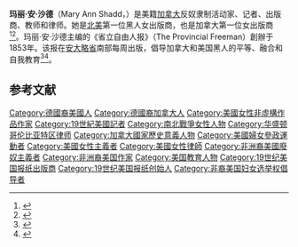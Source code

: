 {{Expand language|en}}{{Infobox writer
| name          = 玛丽·安·沙德<br>Mary Ann Shadd Cary
| image         = Mary Ann Shadd.jpg
| image_size    =
| caption       =
| pseudonym     =
| birth_name    = 
| birth_date    = 1823年10月9日
| birth_place   = {{USA}}[[特拉华州|特拉华州]][[威尔明顿_(特拉华州)|威尔明顿]]
| death_date    = {{death date and age|1893|6|5|1823|10|9}}
| death_place   = {{USA}}[[华盛顿哥伦比亚特区|华盛顿哥伦比亚特区]]
| resting_place = {{link-en|哥伦比亚和谐公墓|Columbian Harmony Cemetery}}
| occupation    = 反奴隸制活動家、[[新聞工作者|新聞工作者]]、[[出版|出版]]、[[教师|教师]]、[[律師|律師]]
| language      = {{link-en|英語|English}}
| nationality   =
| citizenship   =
| education     =
| alma_mater    = [[霍华德大学|霍华德大学]]
| period        =
| genre         =
| subject       =
| movement      =
| notableworks  =
| spouse        = Thomas F. Cary (1856年結婚)
| partner       =
| children      = Sarah Elizabeth Cary、Linton Shadd Cary

}}
'''玛丽·安·沙德'''（Mary Ann Shadd，{{bd|1823年|10月9日|1893年|6月5日}}）是美籍[[加拿大|加拿大]]反奴隶制活动家、记者、出版商、教师和律师。她是[[北美|北美]]第一位黑人女出版商，也是加拿大第一位女出版商 <ref name="Freeman">{{Cite web|title=The Provincial Freeman|url=https://www.archives.gov.on.ca/english/archival-records/interloan/provincial-freeman.aspx|publisher=Archives of Ontario|archiveurl=https://web.archive.org/web/20120126000215/http://www.archives.gov.on.ca/english/archival-records/interloan/provincial-freeman.aspx|archivedate=January 26, 2012}}</ref><ref>{{Cite web|title=Mary Ann Shadd Cary (U.S. National Park Service)|url=https://www.nps.gov/people/mary-ann-shadd-cary.htm|accessdate=2020-09-01|work=www.nps.gov|language=en|archive-date=2021-03-18|archive-url=https://web.archive.org/web/20210318205223/https://www.nps.gov/people/mary-ann-shadd-cary.htm|dead-url=no}}</ref>。玛丽·安·沙德主编的《省立自由人报》（The Provincial Freeman）創辦于1853年。该报在[[安大略省|安大略省]]南部每周出版，倡导加拿大和美国黑人的平等、融合和自我教育<ref>{{Cite web|title=Mary Ann Shadd Cary|url=http://www.biography.com/people/mary-ann-shadd-cary-214141|accessdate=March 15, 2013|publisher=A&E Networks Television|archive-date=2019-01-07|archive-url=https://web.archive.org/web/20190107212646/https://www.biography.com/people/mary-ann-shadd-cary-214141|dead-url=no}}</ref><ref>{{Cite journal|title=The Black Press|url=http://www.ourfutureourpast.ca/loc_hist/page.aspx?id=3770562|last=Hill|first=Daniel G.|date=Spring–Summer 1982|journal=Polyphony: The Bulletin of the Multicultural History Society of Ontario|accessdate=August 2, 2013|issue=1|volume=4|page=43|archiveurl=https://web.archive.org/web/20150924075901/http://www.ourfutureourpast.ca/loc_hist/page.aspx?id=3770562|archivedate=September 24, 2015}}</ref>。

== 参考文献 ==
{{Reflist}}

{{Authority control}}
{{DEFAULTSORT:shadd}}
[[Category:德國裔美國人|Category:德國裔美國人]]
[[Category:德國裔加拿大人|Category:德國裔加拿大人]]
[[Category:美國女性非虛構作品作家|Category:美國女性非虛構作品作家]]
[[Category:19世紀美國記者|Category:19世紀美國記者]]
[[Category:南北戰爭女性人物|Category:南北戰爭女性人物]]
[[Category:华盛顿哥伦比亚特区律师|Category:华盛顿哥伦比亚特区律师]]
[[Category:加拿大國家歷史意義人物|Category:加拿大國家歷史意義人物]]
[[Category:美國婦女參政運動者|Category:美國婦女參政運動者]]
[[Category:美國女性主義者|Category:美國女性主義者]]
[[Category:美國女性律師|Category:美國女性律師]]
[[Category:非洲裔美國廢奴主義者|Category:非洲裔美國廢奴主義者]]
[[Category:非洲裔美国作家|Category:非洲裔美国作家]]
[[Category:美国教育人物|Category:美国教育人物]]
[[Category:19世纪美国报纸出版商|Category:19世纪美国报纸出版商]]
[[Category:19世纪美国报纸创始人|Category:19世纪美国报纸创始人]]
[[Category:非裔美国妇女选举权倡导者|Category:非裔美国妇女选举权倡导者]]